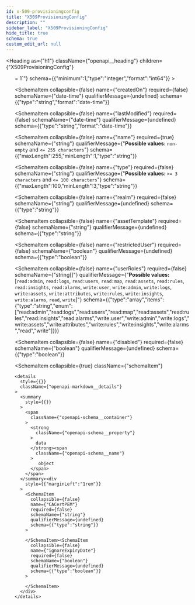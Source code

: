 ```yaml
---
id: x-509-provisioningconfig
title: "X509ProvisioningConfig"
description: ""
sidebar_label: "X509ProvisioningConfig"
hide_title: true
schema: true
custom_edit_url: null
---
```



<Heading
  as={"h1"}
  className={"openapi__heading"}
  children={"X509ProvisioningConfig"}
>
</Heading>





<ul>
  <SchemaItem
    collapsible={false}
    name={"id"}
    required={false}
    schemaName={"int64"}
    qualifierMessage={"**Possible values:** `>= 1`"}
    schema={{"minimum":1,"type":"integer","format":"int64"}}
  >
    
  </SchemaItem><SchemaItem
    collapsible={false}
    name={"createdOn"}
    required={false}
    schemaName={"date-time"}
    qualifierMessage={undefined}
    schema={{"type":"string","format":"date-time"}}
  >
    
  </SchemaItem><SchemaItem
    collapsible={false}
    name={"lastModified"}
    required={false}
    schemaName={"date-time"}
    qualifierMessage={undefined}
    schema={{"type":"string","format":"date-time"}}
  >
    
  </SchemaItem><SchemaItem
    collapsible={false}
    name={"name"}
    required={true}
    schemaName={"string"}
    qualifierMessage={"**Possible values:** `non-empty` and `<= 255 characters`"}
    schema={{"maxLength":255,"minLength":1,"type":"string"}}
  >
    
  </SchemaItem><SchemaItem
    collapsible={false}
    name={"type"}
    required={false}
    schemaName={"string"}
    qualifierMessage={"**Possible values:** `>= 3 characters` and `<= 100 characters`"}
    schema={{"maxLength":100,"minLength":3,"type":"string"}}
  >
    
  </SchemaItem><SchemaItem
    collapsible={false}
    name={"realm"}
    required={false}
    schemaName={"string"}
    qualifierMessage={undefined}
    schema={{"type":"string"}}
  >
    
  </SchemaItem><SchemaItem
    collapsible={false}
    name={"assetTemplate"}
    required={false}
    schemaName={"string"}
    qualifierMessage={undefined}
    schema={{"type":"string"}}
  >
    
  </SchemaItem><SchemaItem
    collapsible={false}
    name={"restrictedUser"}
    required={false}
    schemaName={"boolean"}
    qualifierMessage={undefined}
    schema={{"type":"boolean"}}
  >
    
  </SchemaItem><SchemaItem
    collapsible={false}
    name={"userRoles"}
    required={false}
    schemaName={"string[]"}
    qualifierMessage={"**Possible values:** [`read:admin`, `read:logs`, `read:users`, `read:map`, `read:assets`, `read:rules`, `read:insights`, `read:alarms`, `write:user`, `write:admin`, `write:logs`, `write:assets`, `write:attributes`, `write:rules`, `write:insights`, `write:alarms`, `read`, `write`]"}
    schema={{"type":"array","items":{"type":"string","enum":["read:admin","read:logs","read:users","read:map","read:assets","read:rules","read:insights","read:alarms","write:user","write:admin","write:logs","write:assets","write:attributes","write:rules","write:insights","write:alarms","read","write"]}}}
  >
    
  </SchemaItem><SchemaItem
    collapsible={false}
    name={"disabled"}
    required={false}
    schemaName={"boolean"}
    qualifierMessage={undefined}
    schema={{"type":"boolean"}}
  >
    
  </SchemaItem><SchemaItem
    collapsible={true}
    className={"schemaItem"}
  >
    <details
      style={{}}
      className={"openapi-markdown__details"}
    >
      <summary
        style={{}}
      >
        <span
          className={"openapi-schema__container"}
        >
          <strong
            className={"openapi-schema__property"}
          >
            data
          </strong><span
            className={"openapi-schema__name"}
          >
             object
          </span>
        </span>
      </summary><div
        style={{"marginLeft":"1rem"}}
      >
        <SchemaItem
          collapsible={false}
          name={"CACertPEM"}
          required={false}
          schemaName={"string"}
          qualifierMessage={undefined}
          schema={{"type":"string"}}
        >
          
        </SchemaItem><SchemaItem
          collapsible={false}
          name={"ignoreExpiryDate"}
          required={false}
          schemaName={"boolean"}
          qualifierMessage={undefined}
          schema={{"type":"boolean"}}
        >
          
        </SchemaItem>
      </div>
    </details>
  </SchemaItem>
</ul>
            